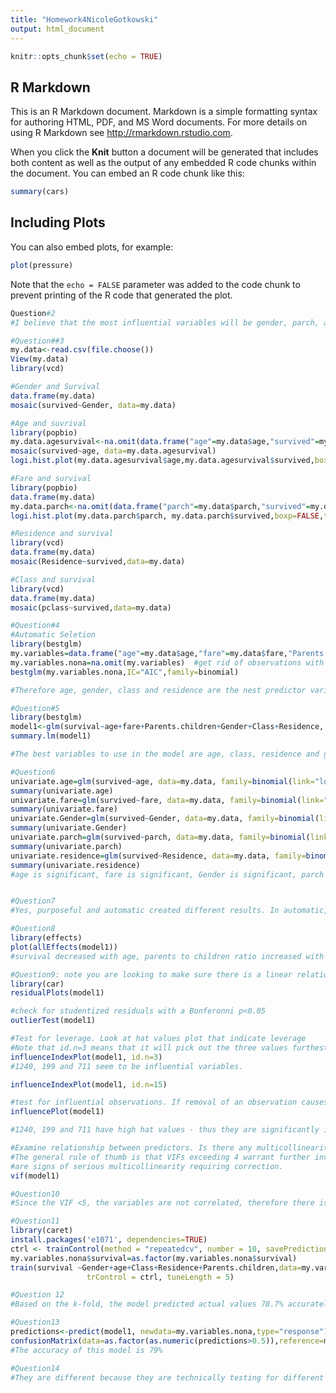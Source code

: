```yaml
---
title: "Homework4NicoleGotkowski"
output: html_document
---
```


```r
knitr::opts_chunk$set(echo = TRUE)
```

## R Markdown

This is an R Markdown document. Markdown is a simple formatting syntax for authoring HTML, PDF, and MS Word documents. For more details on using R Markdown see <http://rmarkdown.rstudio.com>.

When you click the **Knit** button a document will be generated that includes both content as well as the output of any embedded R code chunks within the document. You can embed an R code chunk like this:

```r
summary(cars)
```

## Including Plots

You can also embed plots, for example:

```r
plot(pressure)
```

Note that the `echo = FALSE` parameter was added to the code chunk to prevent printing of the R code that generated the plot.

```r
Question#2
#I believe that the most influential variables will be gender, parch, age, class and residence. "Women and children first" for taking life boats probably resulted in these passengers to have a higher survival rate, as well, passengers with more children were most likely prioritized. Ticket fare and class probably also had an influence due to the rich being favoured perhaps due to paying off crew members or perceived levels of importance. Destination could have influenced the ability of a passenger to communicate, i.e. passengers from Sweden may have had more difficulty communicating assuming there home destination influences there level of fluency in english. 
```

```r
#Question##3
my.data<-read.csv(file.choose())
View(my.data)
library(vcd)
```

```r
#Gender and Survival
data.frame(my.data)
mosaic(survived~Gender, data=my.data)
```


```r
#Age and suvrival
library(popbio)
my.data.agesurvival<-na.omit(data.frame("age"=my.data$age,"survived"=my.data$survived))
mosaic(survived~age, data=my.data.agesurvival)
logi.hist.plot(my.data.agesurvival$age,my.data.agesurvival$survived,boxp=FALSE,type="hist",col="gray", xlabel="Age")
```


```r
#Fare and survival
library(popbio)
data.frame(my.data)
my.data.parch<-na.omit(data.frame("parch"=my.data$parch,"survived"=my.data$survived))
logi.hist.plot(my.data.parch$parch, my.data.parch$survived,boxp=FALSE,type="hist",col="gray", xlabel="parch")
```

```r
#Residence and survival
library(vcd)
data.frame(my.data)
mosaic(Residence~survived,data=my.data)
```

```r
#Class and survival
library(vcd)
data.frame(my.data)
mosaic(pclass~survived,data=my.data)
```

```r
#Question#4
#Automatic Seletion
library(bestglm)
my.variables=data.frame("age"=my.data$age,"fare"=my.data$fare,"Parents.children"=my.data$parch,"Gender"=my.data$Gender,"Class"=my.data$pclass,"Residence"=my.data$Residence,"survival"=my.data$survived)
my.variables.nona=na.omit(my.variables)  #get rid of observations with NA
bestglm(my.variables.nona,IC="AIC",family=binomial)

```
```r
#Therefore age, gender, class and residence are the nest predictor variables
```


```r
#Question#5
library(bestglm)
model1<-glm(survival~age+fare+Parents.children+Gender+Class+Residence, data=my.variables.nona)
summary.lm(model1)
```
```r
#The best variables to use in the model are age, class, residence and gender. 
```

```r
#Question6
univariate.age=glm(survived~age, data=my.data, family=binomial(link="logit"))
summary(univariate.age)
univariate.fare=glm(survived~fare, data=my.data, family=binomial(link="logit"))
summary(univariate.fare)
univariate.Gender=glm(survived~Gender, data=my.data, family=binomial(link="logit"))
summary(univariate.Gender)
univariate.parch=glm(survived~parch, data=my.data, family=binomial(link="logit"))
summary(univariate.parch)
univariate.residence=glm(survived~Residence, data=my.data, family=binomial(link="logit"))
summary(univariate.residence)
#age is significant, fare is significant, Gender is significant, parch is significant and residence is significant. 
```


```r

```

```r
#Question7
#Yes, purposeful and automatic created different results. In automatic, Gender was not significant however it was in purposeful.

```

```r
#Question8
library(effects)
plot(allEffects(model1))
#survival decreased with age, parents to children ratio increased with amunt of children, survival decreased with class, and survival increased with fare. These all are what I initially predicted.  
```
```r
#Question9: note you are looking to make sure there is a linear relationship (fitted green line) and to examine plots to. see if there are any differences in the variability of residuals as the value for each predictor variable increases.
library(car)
residualPlots(model1)
```

```r
#check for studentized residuals with a Bonferonni p<0.05
outlierTest(model1)
```
```r
#Test for leverage. Look at hat values plot that indicate leverage
#Note that id.n=3 means that it will pick out the three values furthest from the average
influenceIndexPlot(model1, id.n=3)
#1240, 199 and 711 seem to be influential variables.
```
```r
influenceIndexPlot(model1, id.n=15)
```


```r
#test for influential observations. If removal of an observation causes substantial change in the estimates of coefficient, it is called influential observation. Influence can be thought of as the product of leverage and outlier (e.g., it has high hat value and response value is unusual conditional on covariate pattern)
influencePlot(model1)

```
```r
#1240, 199 and 711 have high hat values - thus they are significantly influencing the model
```


```r
#Examine relationship between predictors. Is there any multicollinearity?
#The general rule of thumb is that VIFs exceeding 4 warrant further investigation, while VIFs exceeding 10 
#are signs of serious multicollinearity requiring correction.
vif(model1)
```

```r
#Question10
#Since the VIF <5, the variables are not correlated, therefore there is no multicollinearity, and therefore no concern.  
```


```r
#Question11
library(caret)
install.packages('e1071', dependencies=TRUE)
ctrl <- trainControl(method = "repeatedcv", number = 10, savePredictions = TRUE)
my.variables.nona$survival=as.factor(my.variables.nona$survival)
train(survival ~Gender+age+Class+Residence+Parents.children,data=my.variables.nona, method="glm", family=binomial(link='logit'),
                 trControl = ctrl, tuneLength = 5)

```

```r
#Question 12
#Based on the k-fold, the model predicted actual values 78.7% accurately. Therefore, the model was better than randomly selected data, meaning it was a good model. 
```

```r
#Question13
predictions<-predict(model1, newdata=my.variables.nona,type="response")
confusionMatrix(data=as.factor(as.numeric(predictions>0.5)),reference=my.variables.nona$survival)
#The accuracy of this model is 79%
```
```r
#Question14
#They are different because they are technically testing for different things. A K-fold is testing how well the model can predict data, and the confusion matrix tests how many false positives/negatives. 
```

